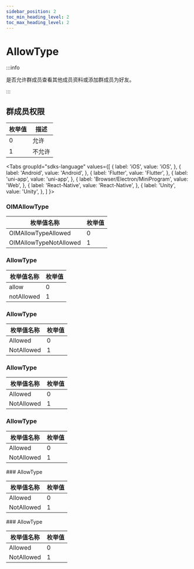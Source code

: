```yaml
---
sidebar_position: 2
toc_min_heading_level: 2
toc_max_heading_level: 2
---
```


# AllowType

:::info

是否允许群成员查看其他成员资料或添加群成员为好友。

:::

## 群成员权限

| 枚举值 | 描述   |
| ------ | ------ |
| 0      | 允许   |
| 1      | 不允许 |

<Tabs
groupId="sdks-language"
values={[
{ label: 'iOS', value: 'iOS', },
{ label: 'Android', value: 'Android', },
{ label: 'Flutter', value: 'Flutter', },
{ label: 'uni-app', value: 'uni-app', },
{ label: 'Browser/Electron/MiniProgram', value: 'Web', },
{ label: 'React-Native', value: 'React-Native', },
{ label: 'Unity', value: 'Unity', },
]
}>

<TabItem value="iOS">

### OIMAllowType

| 枚举值名称 | 枚举值 |
| ---------- | ------ |
| OIMAllowTypeAllowed    | 0      |
| OIMAllowTypeNotAllowed | 1      |

</TabItem>

<TabItem value="Flutter">

### AllowType

| 枚举值名称 | 枚举值 |
| ---------- | ------ |
| allow    | 0      |
| notAllowed | 1      |

</TabItem>

<TabItem value="Web">

### AllowType

| 枚举值名称 | 枚举值 |
| ---------- | ------ |
| Allowed    | 0      |
| NotAllowed | 1      |

</TabItem>
<TabItem value="Android">

### AllowType

| 枚举值名称 | 枚举值 |
| ---------- | ------ |
| Allowed    | 0      |
| NotAllowed | 1      |

</TabItem>

<TabItem value="uni-app">

### AllowType

| 枚举值名称 | 枚举值 |
| ---------- | ------ |
| Allowed    | 0      |
| NotAllowed | 1      |

</TabItem>

<TabItem value="React-Native">
### AllowType

| 枚举值名称 | 枚举值 |
| ---------- | ------ |
| Allowed    | 0      |
| NotAllowed | 1      |
</TabItem>

<TabItem value="Unity">
### AllowType

| 枚举值名称 | 枚举值 |
| ---------- | ------ |
| Allowed    | 0      |
| NotAllowed | 1      |

</TabItem>

</Tabs>
